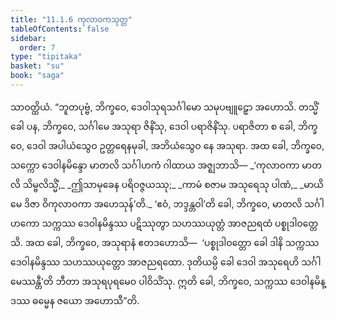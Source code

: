 ```yaml
---
title: "11.1.6 ကုလာဝကသုတ္တ"
tableOfContents: false
sidebar:
  order: 7
type: "tipitaka"
basket: "su"
book: "saga"
---
```



<DynamicBreadcrumb />

<Division number="252" book="saga">

<Paragraph number="1588" book="saga">
သာဝတ္ထိယံ. “ဘူတပုဗ္ဗံ, ဘိက္ခဝေ, ဒေဝါသုရသင်္ဂါမော သမုပဗျူဠှော အဟောသိ. တသ္မိံ ခေါ ပန, ဘိက္ခဝေ, သင်္ဂါမေ အသုရာ ဇိနိံသု, ဒေဝါ ပရာဇိနိံသု. ပရာဇိတာ စ ခေါ, ဘိက္ခဝေ, ဒေဝါ အပါယံသွေဝ ဥတ္တရေနမုခါ, အဘိယံသွေဝ နေ အသုရာ. အထ ခေါ, ဘိက္ခဝေ, သက္ကော ဒေဝါနမိန္ဒော မာတလိ သင်္ဂါဟကံ ဂါထာယ အဇ္ဈဘာသိ—
</Paragraph>

<Paragraph number="1589" type="verses" book="saga">
_‘ကုလာဝကာ မာတလိ သိမ္ဗလိသ္မိံ,_  
_ဤသာမုခေန ပရိဝဇ္ဇယဿု;_  
_ကာမံ စဇာမ အသုရေသု ပါဏံ,_  
_မာယိမေ ဒိဇာ ဝိကုလာဝကာ အဟေသုန်’တိ._  

</Paragraph>

<Paragraph number="1590" book="saga">
‘ဧဝံ, ဘဒ္ဒန္တဝါ’တိ ခေါ, ဘိက္ခဝေ, မာတလိ သင်္ဂါဟကော သက္ကဿ ဒေဝါနမိန္ဒဿ ပဋိဿုတွာ သဟဿယုတ္တံ အာဇညရထံ ပစ္စုဒါဝတ္တေသိ. အထ ခေါ, ဘိက္ခဝေ, အသုရာနံ ဧတဒဟောသိ—  ‘ပစ္စုဒါဝတ္တော ခေါ ဒါနိ သက္ကဿ ဒေဝါနမိန္ဒဿ သဟဿယုတ္တော အာဇညရထော. ဒုတိယမ္ပိ ခေါ ဒေဝါ အသုရေဟိ သင်္ဂါမေဿန္တီ’တိ ဘီတာ အသုရပုရမေဝ ပါဝိသိံသု. ဣတိ ခေါ, ဘိက္ခဝေ, သက္ကဿ ဒေဝါနမိန္ဒဿ ဓမ္မေန ဇယော အဟောသီ”တိ.
</Paragraph>
</Division>